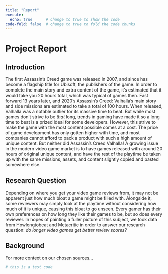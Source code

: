 ```yaml
---
title: "Report"
execute: 
  echo: true      # change to true to show the code
code-fold: false  # change to true to fold the code chunks
---
```


# Project Report


## Introduction
The first Assassin's Creed game was released in 2007, and since has become a flagship title for Ubisoft, the publishers of the game. In order to complete the main story and extra content of the game, it's estimated that it would take you 20 hours total, which was typical of games then. Fast forward 13 years later, and 2020's Assassin's Creed: Valhalla's main story and side missions are estimated to take a total of 100 hours. When released, Valhalla was a notable outlier for its massive time to beat. But while most games don't strive to be *that* long, trends in gaming have made it so a long time to beat is a prized ideal for some developers. However, this strive to make the game with the most content possible comes at a cost. The price of game development has only gotten higher with time, and most companies cannot afford to pack a product with such a high amount of unique content. But neither did Assassin's Creed Valhalla! A growing issue in the modern video game market is to have games released with around 20 hours of original unique content, and have the rest of the playtime be taken up with the same missions, assets, and content slightly copied and pasted somewhere else. 

## Research Question
Depending on where you get your video game reviews from, it may not be apparent just how much bloat a game might be filled with. Alongside it, some reviewers may simply look at the playtime without considering how much of it is unique, causing this bloat to go unseen. Every gamer has their own preferences on how long they like their games to be, but so does every reviewer. In hopes of painting a fuller picture of this subject, we took data from Howlongtobeat and Metacritic in order to answer our research question: *do longer video games get better review scores?*

## Background
For more context on our chosen sources...

```r
# this is a test code
```

